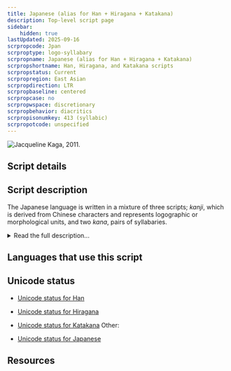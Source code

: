```yaml
---
title: Japanese (alias for Han + Hiragana + Katakana)
description: Top-level script page
sidebar:
    hidden: true
lastUpdated: 2025-09-16
scrpropcode: Jpan
scrproptype: logo-syllabary
scrpropname: Japanese (alias for Han + Hiragana + Katakana)
scrpropshortname: Han, Hiragana, and Katakana scripts
scrpropstatus: Current
scrpropregion: East Asian
scrpropdirection: LTR
scrpropbaseline: centered
scrpropcase: no
scrpropwspace: discretionary
scrpropbehavior: diacritics
scrpropisonumkey: 413 (syllabic)
scrpropotcode: unspecified
---
```



![](../images/jpan-sample.png "Jacqueline Kaga, 2011.")

## Script details

<ScriptDetails />

## Script description

The Japanese language is written in a mixture of three scripts; _kanji_, which is derived from Chinese characters and represents logographic or morphological units, and two _kana_, pairs of syllabaries.

<details>
<summary>Read the full description...</summary>The two kana are called _hiragana_ and _katakana_. A single text usually contains all three scripts. Kanji is used for writing nouns, verb stems, adjective stems and some adverbs. Hiragana is used primarily for grammatical elements - particles, inflectional endings and auxiliary verbs. Katakana is used for writing loan words, onomatopoeic words, to give emphasis, to suggest a conversational tone, or to indicate irony or a euphemism. The two kana can also be used to write a word for which the writer does not know the kanji character. A fourth writing system, Roman, is also used in small amounts, particularly for writing numerals. The Japanese writing system is neither syllabic nor logographic, but uses elements of both in tandem.

Kanji characters were introduced to Japan around the 3rd century, it is thought from Korea. Until the 7th or 8th century, the Japanese language was written exclusively in these Chinese characters. Initially these were used phonetically to represent similar-sounding Japanese syllables, regardless of their meaning in written Chinese. However, the process of writing Japanese solely in kanji was laborious; each symbol consisted of a number of strokes and only represented one syllable. Two simplified forms of writing began to emerge around the 7th century. The modern hiragana script developed from a simplified cursive style originally developed by women, who were discouraged from learning kanji, and katakana was developed by Buddhist scholars who wrote only one element of each kanji symbol as a form of shorthand.

In modern written Japanese, many kanji characters can be read in two ways. _On_-readings are based on the Chinese pronunciation of the character at the time of borrowing, irrespective of any subsequent changes in meaning, while _kun_-readings are based on the pronunciation of the Japanese word having the same meaning. For example, the loan word _nin_ is based on the sound of the Mandarin word _rén _ 'person', which is written with the character 人. The native Japanese word having the same meaning - 'person' - is pronounced _hito_. So the character 人 can be pronounced either _nin_ (the on-reading), or _hito_ (the kun-reading). To avoid confusion, small-type kana are sometimes written alongside or above a kanji character to indicate which pronunciation is intended.

Spoken Japanese contains a large number of homophones - words which are pronounced the same but have different meanings. To avoid ambiguity, different kanji can be used to indicate which meaning is intended. For example, the word for both 'science' and 'chemistry' is _kagaku_, but the former meaning is written using the symbols meaning 'division' + 'study', and the latter, the symbols meaning 'change' + 'study'. The ability to disambiguate in this way using kanji is one of the reasons often cited in opposition to proposals to eliminate kanji altogether and only use kana.
</details>

## Languages that use this script

<WsList script='Jpan' wsMax='5' />

## Unicode status

- [Unicode status for Han](/scrlang/unicode/hani-unicode)
- [Unicode status for Hiragana](/scrlang/unicode/hira-unicode)
- [Unicode status for Katakana](/scrlang/unicode/kana-unicode)
Other:

- [Unicode status for Japanese](/scrlang/unicode/z-japanese-unicode)


## Resources

<ScriptResources detailSummary='seemore' />

